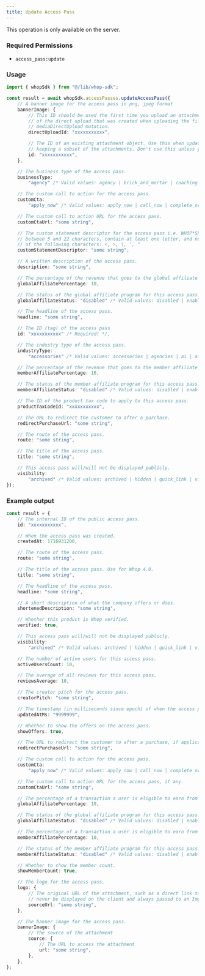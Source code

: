 ```yaml
---
title: Update Access Pass
---
```

<Note>This operation is only available on the server.</Note>

### Required Permissions
 - `access_pass:update`

### Usage

```typescript
import { whopSdk } from "@/lib/whop-sdk";

const result = await whopSdk.accessPasses.updateAccessPass({
	// A banner image for the access pass in png, jpeg format
	bannerImage: {
		// This ID should be used the first time you upload an attachment. It is the ID
		// of the direct upload that was created when uploading the file to S3 via the
		// mediaDirectUpload mutation.
		directUploadId: "xxxxxxxxxxx",

		// The ID of an existing attachment object. Use this when updating a resource and
		// keeping a subset of the attachments. Don't use this unless you know what you're doing.
		id: "xxxxxxxxxxx",
	},

	// The business type of the access pass.
	businessType:
		"agency" /* Valid values: agency | brick_and_mortar | coaching | coaching_and_courses | community | course | education_program | events | newsletter | other | paid_group | physical_products | saas | software */,

	// The custom call to action for the access pass.
	customCta:
		"apply_now" /* Valid values: apply_now | call_now | complete_order | contact_us | donate_now | get_access | get_offer | join | order_now | purchase | shop_now | sign_up | subscribe */,

	// The custom call to action URL for the access pass.
	customCtaUrl: "some string",

	// The custom statement descriptor for the access pass i.e. WHOP*SPORTS, must be
	// between 5 and 22 characters, contain at least one letter, and not contain any
	// of the following characters: <, >, \, ', "
	customStatementDescriptor: "some string",

	// A written description of the access pass.
	description: "some string",

	// The percentage of the revenue that goes to the global affiliate program.
	globalAffiliatePercentage: 10,

	// The status of the global affiliate program for this access pass.
	globalAffiliateStatus: "disabled" /* Valid values: disabled | enabled */,

	// The headline of the access pass.
	headline: "some string",

	// The ID (tag) of the access pass
	id: "xxxxxxxxxxx" /* Required! */,

	// The industry type of the access pass.
	industryType:
		"accessories" /* Valid values: accessories | agencies | ai | ai_agency | amazon_fba | auto_repair_shop | beauty_and_personal_care | bootcamps | business | careers | clipping | clipping_agency | clothing | coaching_agency | coffee_shop | concerts | convention | customer_support_agency | dating | design_agency | development_agency | ecommerce | electronics_and_gadgets | fitness | fitness_gear | food_and_beverages | gym | health_and_wellness | home_goods | home_services | hotel_lodging | kindle_book_publishing | marketing_agency | masterminds | medical_dentist_office | meetups | other | parties | personal_development | personal_finance | public_speaking | real_estate | recruiting_agency | reselling | restaurant | retail_store | sales | sales_agency | salon_spa | social_media | software | spirituality | sports_betting | supplements | trading | travel | vas | video_games | webinars */,

	// The percentage of the revenue that goes to the member affiliate program.
	memberAffiliatePercentage: 10,

	// The status of the member affiliate program for this access pass.
	memberAffiliateStatus: "disabled" /* Valid values: disabled | enabled */,

	// The ID of the product tax code to apply to this access pass.
	productTaxCodeId: "xxxxxxxxxxx",

	// The URL to redirect the customer to after a purchase.
	redirectPurchaseUrl: "some string",

	// The route of the access pass.
	route: "some string",

	// The title of the access pass.
	title: "some string",

	// This access pass will/will not be displayed publicly.
	visibility:
		"archived" /* Valid values: archived | hidden | quick_link | visible */,
});

```

### Example output

```typescript
const result = {
	// The internal ID of the public access pass.
	id: "xxxxxxxxxxx",

	// When the access pass was created.
	createdAt: 1716931200,

	// The route of the access pass.
	route: "some string",

	// The title of the access pass. Use for Whop 4.0.
	title: "some string",

	// The headline of the access pass.
	headline: "some string",

	// A short description of what the company offers or does.
	shortenedDescription: "some string",

	// Whether this product is Whop verified.
	verified: true,

	// This access pass will/will not be displayed publicly.
	visibility:
		"archived" /* Valid values: archived | hidden | quick_link | visible */,

	// The number of active users for this access pass.
	activeUsersCount: 10,

	// The average of all reviews for this access pass.
	reviewsAverage: 10,

	// The creator pitch for the access pass.
	creatorPitch: "some string",

	// The timestamp (in milliseconds since epoch) of when the access pass was updated
	updatedAtMs: "9999999",

	// Whether to show the offers on the access pass.
	showOffers: true,

	// The URL to redirect the customer to after a purchase, if applicable.
	redirectPurchaseUrl: "some string",

	// The custom call to action for the access pass.
	customCta:
		"apply_now" /* Valid values: apply_now | call_now | complete_order | contact_us | donate_now | get_access | get_offer | join | order_now | purchase | shop_now | sign_up | subscribe */,

	// The custom call to action URL for the access pass, if any.
	customCtaUrl: "some string",

	// The percentage of a transaction a user is eligible to earn from the whop marketplace global affiliate program.
	globalAffiliatePercentage: 10,

	// The status of the global affiliate program for this access pass.
	globalAffiliateStatus: "disabled" /* Valid values: disabled | enabled */,

	// The percentage of a transaction a user is eligible to earn from the whop marketplace member affiliate program.
	memberAffiliatePercentage: 10,

	// The status of the member affiliate program for this access pass.
	memberAffiliateStatus: "disabled" /* Valid values: disabled | enabled */,

	// Whether to show the member count.
	showMemberCount: true,

	// The logo for the access pass.
	logo: {
		// The original URL of the attachment, such as a direct link to S3. This should
		// never be displayed on the client and always passed to an Imgproxy transformer.
		sourceUrl: "some string",
	},

	// The banner image for the access pass.
	bannerImage: {
		// The source of the attachment
		source: {
			// The URL to access the attachment
			url: "some string",
		},
	},
};

```
